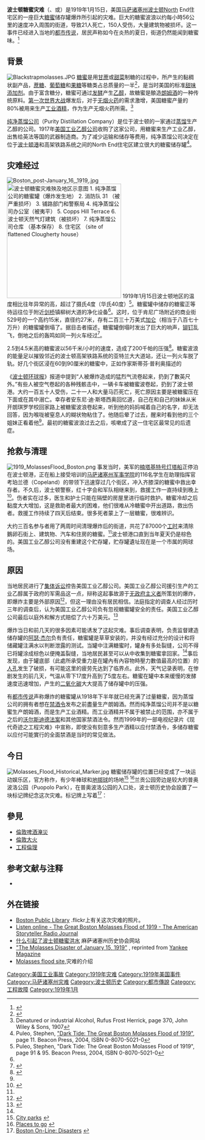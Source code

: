 {{NoteTA
|G1=USState
|G2=Unit
|1=zh-cn:马萨诸塞州; zh-tw:麻薩諸塞州;zh-hk:麻省;
|2=zh-cn:报道; zh-tw:報導;zh-hk:報道;
}}

{{Infobox news event
|title       = 波士顿糖蜜灾难
|image_name  = BostonMolassesDisaster.jpg
|image_size =
|caption     = 事件發生後的現場情況全景圖。由Globe Newspaper公司拍攝。
|date        = 1919年1月15日
|time        = 當地時間中午約12時30分
|place       = {{Flag|USA|1912}}[[马萨诸塞州|马萨诸塞州]][[波士顿|波士顿]]
|coordinates = {{coord|42|22|06.6|N|71|03|21.0|W|type:event_scale:20000|display=inline,title}}
|cause       = 儲存罐壓力過大發生爆炸
|casualties1 = 21人死亡
|casualties2 = 150人受傷
}}

'''波士顿糖蜜灾难'''（{{lang-en|'''Great Molasses Flood'''}}、'''{{lang|en|Boston Molasses Disaster}}'''或'''{{lang|en|Great Boston Molasses Flood}}'''）是1919年1月15日，美国[[马萨诸塞州|马萨诸塞州]][[波士顿|波士顿]]North End住宅区的一座巨大[[糖蜜|糖蜜]]储存罐爆炸所引起的灾难。巨大的糖蜜波浪以约每小時56公里的速度冲入周围的街道，导致21人死亡，150人受伤，大量建筑物被损坏。这一事件已经进入当地的[[都市传说|都市传说]]，居民声称如今在炎热的夏日，街道仍然能闻到糖蜜味。<ref name=Smithsonian>{{cite journal| last = Park| first = Edwards| title = Eric Postpischil's Molasses Disaster Pages, Smithsonian Article| journal = Eric Postpischil's Domain| volume = 14| issue = 8| pages = 213–230| publisher = Smithsonian Institution| date = 24 November 2004| url = http://edp.org/molpark.htm| accessdate =2006-12-16}}</ref>

==背景==
[[File:Blackstrapmolasses.JPG|thumb]]
[[糖蜜|糖蜜]]是用[[甘蔗|甘蔗]]或[[甜菜|甜菜]]制糖的过程中，所产生的黏稠状副产品，[[蔗糖|蔗糖]]、[[葡萄糖|葡萄糖]]和[[果糖|果糖]]等糖类占总质量的一半<ref>{{Cite web |url=http://ndb.nal.usda.gov/ndb/foods/show/6137?fg=&man=&lfacet=&format=&count=&max=25&offset=&sort=&qlookup=molasses |title=存档副本 |access-date=2012-07-23 |archive-url=https://web.archive.org/web/20140830090301/http://ndb.nal.usda.gov/ndb/foods/show/6137?fg=&man=&lfacet=&format=&count=&max=25&offset=&sort=&qlookup=molasses |archive-date=2014-08-30 |dead-url=yes }}</ref>，是当时美国的标准[[甜味添加剂|甜味添加剂]]。由于富含糖分，糖蜜可通过[[发酵|发酵]]产生[[乙醇|乙醇]]，故糖蜜是酿造[[朗姆酒|朗姆酒]]的一种传统原料。[[第一次世界大战|第一次世界大战]]爆发后，对于[[无烟火药|无烟火药]]的需求激增，美国糖蜜产量的80%被用来生产[[工业酒精|工业酒精]]，作为生产无烟火药所需。<ref>Denatured or industrial Alcohol, Rufus Frost Herrick, page 370, John Wiley & Sons, 1907 </ref>

[[纯净蒸馏公司|纯净蒸馏公司]]（Purity Distillation Company）是位于波士顿的一家通过[[蒸馏|蒸馏]]生产乙醇的公司。1917年[[美国工业乙醇公司|美国工业乙醇公司]]收购了这家公司，用糖蜜来生产工业乙醇，出售给英法等国的武器制造商。为了减少运输和储存等费用，纯净蒸馏公司决定在位于[[波士顿港|波士顿港]]和高架铁路系统之间的North End住宅区建立很大的糖蜜储存罐<ref>Puleo, Stephen, [http://www.amazon.com/gp/reader/0807050202 "Dark Tide: The Great Boston Molasses Flood of 1919"], page 11. Beacon Press, 2004, ISBN 0-8070-5021-0</ref>。

==灾难经过==
[[File:Boston_post-January_16,_1919,.jpg|thumb]]
[[Image:Boston molasses detail map.png|right|thumb|300px|波士顿糖蜜灾难殃及地区示意图<br/>
'''1.''' 纯净蒸馏公司的糖蜜罐（爆炸发生地）<br/>
'''2.''' 消防队 31 （被严重损坏）<br/>
'''3.''' 铺路部门和警察局<br/>
'''4.''' 纯净蒸馏公司办公室（被夷平）<br/>
'''5.''' Copps Hill Terrace<br/>
'''6.''' 波士顿天然气灯建筑（被损坏）<br/>
'''7.''' 纯净蒸馏公司仓库 （基本保存）<br/>
'''8.''' 住宅区 （site of flattened Clougherty house）]]
1919年1月15日波士顿地区的温度相比往年异常的高，超过了摄氏4度（华氏40度）<ref>Puleo, Stephen, "Dark Tide: The Great Boston Molasses Flood of 1919", page 91 & 95. Beacon Press, 2004, ISBN 0-8070-5021-0</ref>。糖蜜罐中储存的糖蜜正等待运往位于附近[[剑桥|剑桥]]镇柳树大道的净化设备<ref name="NYTimes1919" />。这时，位于肯尼广场附近的商业街529号的一个高约15米，直径约27米，存有二百三十万美式[[加仑|加仑]]（相当于八百七十万升）的糖蜜罐倒塌了。据目击者描述，糖蜜罐倒塌时发出了巨大的响声，[[铆钉|铆钉]]乱飞，倒地之后的轰鸣如同一列火车经过<ref name=massmoments>{{cite web| last = | first = | authorlink = | coauthors = | title = Great Molasses Flood| work = | publisher = Massachusetts foundation for the Humanities| date = | url = http://www.massmoments.org/moment.cfm?mid=19| format = | doi = | accessdate = 2006-12-16| archive-date = 2008-09-18| archive-url = https://web.archive.org/web/20080918173352/http://www.massmoments.org/moment.cfm?mid=19| dead-url = no}}</ref>。

2.5到4.5米高的糖蜜波以56千米/小时的速度，造成了200千帕的压强<ref name=ooze>{{cite web| last = | first = | authorlink = | coauthors = | title = The Great Molasses Flood of 1919| work = | publisher = The Ooze| date = | url = http://www.ooze.com/ooze6/X0024_The_Great_Flood.html| doi = | accessdate = 2006-12-16| archive-date = 2008-09-18| archive-url = https://web.archive.org/web/20080918110910/http://www.ooze.com/ooze6/X0024_The_Great_Flood.html| dead-url = no}}</ref>。糖蜜波浪的能量足以摧毁邻近的波士顿高架铁路系统的亚特兰大大道站，还让一列火车脱了轨。好几个街区浸在60到90厘米的糖蜜中，正如作家斯蒂芬·普利奥描述的
:{{Cquote|齐腰深的糖蜜覆盖了整条街，形成着漩涡，冒着气泡。哪里都有东西在挣扎着，分不出那是动物还是人类。偶然有人从这粘稠的东西里拼命挣扎出来，才说明那里还有生命……大量马匹像站在粘蝇纸上的苍蝇一样死去。越是挣扎，就陷得越深。无论何等样人，都遭受着同样的厄运。<ref name=DarkTide>Puleo, Stephen, "Dark Tide: The Great Boston Molasses Flood of 1919", page 98. Beacon Press, 2004, ISBN 0-8070-5021-0</ref>}}

《[[波士顿环球报|波士顿环球报]]》报道中提到“人被爆炸造成的猛烈气流卷起来，扔到了數英尺外。”有些人被空气卷起的各种残骸击中，一辆卡车被糖蜜波卷起，扔到了波士顿港。大约一百五十人受伤，二十一人和大量马匹死亡，死亡原因主要是被糖蜜压在下面或在其中溺亡。幸存者安东尼·迪·斯塔西奥回忆道，自己在和自己的妹妹从米开朗琪罗学校回家路上被糖蜜波浪卷起来，听到他的妈妈喊着自己的名字，却无法回答，因为喉咙被窒息人的糊状物粘住了。他随后晕了过去，醒来时看到他的三个姐妹正看着他<ref name=Smithsonian/>。最初的糖蜜波浪过去之后，咳嗽成了这一住宅区最常见的后遗症。

==抢救与清理==
[[File:1919_MolassesFlood_Boston.png|thumb]]
事发当时，美军的[[楠塔基特号|楠塔基特号]][[灯塔船|灯塔船]]正停泊在波士顿港，正在船上接受培训的[[马萨诸塞州军事学院|马萨诸塞州军事学院]]的116名学生在助理指挥官考珀兰德（Copeland）的带领下迅速穿过几个街区，冲入齐膝深的糖蜜中救出幸存者。不久后，波士顿警察，红十字会和军队相继来到，救援工作一直持续到晚上<ref name="NYTimes1919">{{Cite news| issn = 1553395| title = 12 Killed When Tank of Molasses Explodes| newspaper = [[The_New_York_Times|The New York Times]]| date = January 15, 1919| publication-date = January 16, 1919| place = | url = http://query.nytimes.com/mem/archive-free/pdf?_r=1&res=9B04E4D71339E13ABC4E52DFB7668382609EDE&oref=slogin| accessdate = 2008-05-30| pages = 4| format = PDF| archive-date = 2017-07-08| archive-url = https://web.archive.org/web/20170708101805/http://query.nytimes.com/mem/archive-free/pdf?_r=1&res=9B04E4D71339E13ABC4E52DFB7668382609EDE&oref=slogin| dead-url = no}}</ref>。伤者实在过多，医生和护士只能在隔壁的房屋里进行临时救护。糖蜜冷却之后黏度大大增加，这是救助者最大的困难，他们很难从冷糖蜜中开出道路，救出伤者。救援工作持续了四天后结束。很多死者蒙上了一层糖蜜，很难辨识。

大约三百名参与者用了两周时间清理爆炸后的街道，共花了87000个[[工时|工时]]来清除鵝卵石街上、建筑物、汽车和住房的糖蜜。<ref name=DarkTide/>波士顿港口直到当年夏天仍是棕色的。美国工业乙醇公司没有重建这个贮存罐，贮存罐遺址现在是一个市属的网球场。

==原因==
当地居民进行了[[集体诉讼|集体诉讼]]控告美国工业乙醇公司。美国工业乙醇公司援引生产的工业乙醇属于政府的军需品这一点，辩称这起事故源于[[无政府主义者|无政府主义者]]所策划的爆炸，即爆炸主要是外部原因<ref>{{cite web| last = | first = | authorlink = | coauthors = | title = What caused the great Boston Molasses Flood?| work = | publisher = The Massachusetts Historical Society| date = | url = http://www.masshist.org/library/faqs.cfm#flood| format = | doi = | accessdate = 2008-06-16| archive-date = 2008-07-15| archive-url = https://web.archive.org/web/20080715230643/http://www.masshist.org/library/faqs.cfm#flood| dead-url = no}}</ref>，但这一理由没有居民相信。法庭指定的调查人经过历时三年的调查后，认为美国工业乙醇公司负有忽视糖蜜罐安全的责任。美国工业乙醇公司最后以庭外和解方式赔偿了六十万美元。<ref name=StraightD>{{cite web| last = | first = | authorlink = | coauthors = | title = Was Boston once literally flooded with molasses?| work = The Straight Dope| publisher = The Chicago Reader| date = | url = http://www.straightdope.com/columns/041231.html| doi = | accessdate = 2006-12-16| archive-date = 2006-12-30| archive-url = https://web.archive.org/web/20061230024945/http://www.straightdope.com/columns/041231.html| dead-url = no}}</ref>

爆炸当日和前几天的很多因素可能诱发了这起灾难。事后调查表明，负责监督建造储存罐的[[阿瑟·杰尔|阿瑟·杰尔]]负有责任，糖蜜罐是草草安装的，并没有经过充分的设计和将储藏罐注满水以判断泄露的测试。当罐中注满糖蜜时，罐身有多处裂缝，公司不得已将罐涂成棕色以便掩盖裂缝，当地居民甚至可以从中收集到糖蜜拿回家。<ref name="StraightD"/>事后发现，由于罐底部（此處所承受重力是在罐內有內容物時壓力數值最高的位置）的[[人孔|人孔]]发生了破损，有可能这里的疲劳先达到了临界点。此外，天气记录表明，在惨剧发生的前几天，气温从零下17度升高到了5度左右。糖蜜在罐中本来缓慢的发酵速度迅速增加，产生的[[二氧化碳|二氧化碳]]大大提高了储存罐中的压强。

有[[都市传说|都市传说]]声称爆炸的糖蜜罐从1918年下半年就已经充满了过量糖蜜，因为蒸馏公司的拥有者想在[[美国宪法第十八修正案|禁酒令]]发布之前盡量生产朗姆酒。然而纯净蒸馏公司并不是以糖蜜生产朗姆酒，而是生产工业酒精。而工业酒精并不属于被禁止的范围，亦不属于之后的[[沃尔斯迪德法案|沃尔斯迪德法案]]和其他国家禁酒法令。然而1999年的一部电视纪录片《现代奇迹之工程灾难》中宣称，即使没有刻意多生产酒精以应付禁酒令，多储存糖蜜以应付可能實行的全面禁酒是当时的常见做法。

==今日==
[[File:Molasses_Flood_Historical_Marker.jpg|thumb]]
糖蜜储存罐的位置已经变成了一块运动娱乐区，官方称作{{le|兰贡公园|Langone Park}}，有少年棒球和[[地掷球|地掷球]]的场地<ref>[http://www.cityofboston.gov/parks/openspaces/main.asp?ID=94 City parks] {{webarchive|url=https://web.archive.org/web/20110610205800/http://www.cityofboston.gov/parks/openspaces/main.asp?ID=94 |date=2011-06-10 }}</ref> <ref>[http://www.bostonharborwalk.com/placestogo/location.php?nid=3&sid=21 Places to go] {{webarchive|url=https://web.archive.org/web/20130913150554/http://www.bostonharborwalk.com/placestogo/location.php?nid=3&sid=21 |date=2013-09-13 }}</ref>兰贡公园旁边是较大的普奥波洛公园（Puopolo Park），在普奥波洛公园的入口处，波士顿历史协会設置了一块标记牌纪念这次灾难。标记牌上写着<ref name=bostonOnline>[http://www.boston-online.com/bizarro/disasters.html Boston On-Line: Disasters] {{webarchive|url=https://web.archive.org/web/20120728110719/http://www.boston-online.com/bizarro/disasters.html |date=2012-07-28 }}</ref>：{{quote|'''波士顿糖蜜洪水'''<br>1919年1月15日，位于商业街529号的糖蜜储存罐因压力过大爆炸，造成21人罹难，40英尺高的糖蜜波浪冲毁了高架铁路，毁坏了多座建筑物，淹没了周边的街区。储存罐的结构缺陷与不寻常的暖冬导致了这起灾难的發生。</blockquote>}}

==參見==
*[[倫敦啤酒淹災|倫敦啤酒淹災]]
*[[倫敦大火|倫敦大火]]
* [[工程倫理|工程倫理]]

==参考文献与注释==
{{Reflist|2}}
*{{cite book | last=Puleo | first=Stephen | title=Dark Tide: The Great Boston Molasses Flood of 1919 | url=https://archive.org/details/darktide00step | publisher= [[Beacon_Press|Beacon Press]]| location=Boston, Massachusetts | year = 2004|isbn=0-8070-5021-0 }}


==外在链接==
* [http://www.flickr.com/photos/boston_public_library/sets/72157624622085789/ Boston Public Library] {{Wayback|url=http://www.flickr.com/photos/boston_public_library/sets/72157624622085789/ |date=20210103030654 }}.flickr上有关这次灾难的照片。
*[https://web.archive.org/web/20061114011330/http://www.theamericanstoryteller.com/story-details.cfm?story=248 Listen online - The Great Boston Molasses Flood of 1919 - The American Storyteller Radio Journal]
*[http://www.masshist.org/library/faqs.cfm#flood 什么引起了波士顿糖蜜洪水] {{Wayback|url=http://www.masshist.org/library/faqs.cfm#flood |date=20080715230643 }} 麻萨诸塞州历史协会网站
*[http://edp.org/molyank.htm "The Molasses Disaster of January 15, 1919"] {{Webarchive|url=https://archive.is/20120710192737/http://edp.org/molyank.htm |date=2012-07-10 }}, reprinted from [[Yankee_Magazine|Yankee Magazine]]
* [https://web.archive.org/web/20050309220954/http://www.gcrek.net/media/ Molasses flood site],灾难的介绍 

{{DEFAULTSORT:B}}
[[Category:美国工业事故|Category:美国工业事故]]
[[Category:1919年灾难|Category:1919年灾难]]
[[Category:1919年美国事件|Category:1919年美国事件]]
[[Category:马萨诸塞州灾难|Category:马萨诸塞州灾难]]
[[Category:波士顿历史|Category:波士顿历史]]
[[Category:都市傳說|Category:都市傳說]]
[[Category:工程故障|Category:工程故障]]
[[Category:1919年1月|Category:1919年1月]]
